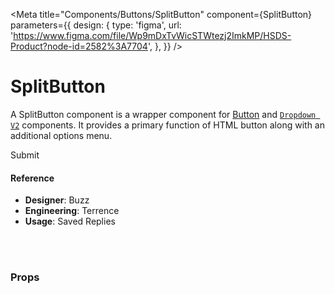 
<Meta
  title="Components/Buttons/SplitButton"
  component={SplitButton}
  parameters={{
    design: {
      type: 'figma',
      url:
        'https://www.figma.com/file/Wp9mDxTvWicSTWtezj2ImkMP/HSDS-Product?node-id=2582%3A7704',
    },
  }}
/>

# SplitButton

A SplitButton component is a wrapper component for [Button](../Button/README.md) and [`Dropdown V2`](../Dropdown/V2/docs/Dropdown.md) components. It provides a primary function of HTML button along with an additional options menu.

<Preview>
  <Story name="default">
    <SplitButton
      dropdownProps={{
        items: createSpec({
          label: faker.lorem.words(),
          value: faker.lorem.words(),
        }).generate(20),
        onSelect: action('onSelect'),
      }}
      kind="primary"
      onClick={action('onClick')}
      kind={select(
        'kind',
        {
          primary: 'primary',
          secondary: 'secondary',
          tertiary: 'tertiary',
          default: 'default',
          link: 'link',
        },
        'primary'
      )}
      size={select(
        'size',
        {
          xl: 'xl',
          lgxl: 'lgxl',
          lg: 'lg',
          md: 'md',
          sm: 'sm',
          xs: 'xs',
        },
        'lg'
      )}
      state={select(
        'state',
        {
          default: null,
          danger: 'danger',
          success: 'success',
          warning: 'warning',
        },
        ''
      )}
    >
      Submit
    </SplitButton>
  </Story>
</Preview>

#### Reference

- **Designer**: Buzz
- **Engineering**: Terrence
- **Usage**: Saved Replies

<br />
<br />

### Props

<Props of={SplitButton} />
